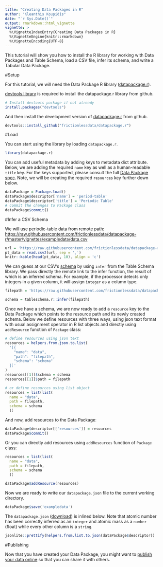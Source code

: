 ```yaml
---
title: "Creating Data Packages in R"
author: "Kleanthis Koupidis"
date: "`r Sys.Date()`"
output: rmarkdown::html_vignette
vignette: >
  %\VignetteIndexEntry{Creating Data Packages in R}
  %\VignetteEngine{knitr::rmarkdown}
  %\VignetteEncoding{UTF-8}
---
```


This tutorial will show you how to install the R library for working with Data Packages and Table Schema, load a CSV file, infer its schema, and write a Tabular Data Package.

#Setup

For this tutorial, we will need the Data Package R library ([datapackage.r](https://github.com/frictionlessdata/datapackage-r)).

[devtools library](https://cran.r-project.org/package=devtools) is required to install the datapackage.r library from github.

```r
# Install devtools package if not already
install.packages("devtools")
```

And then install the development version of [datapackage.r](https://github.com/frictionlessdata/datapackage-r) from github.

```r
devtools::install_github("frictionlessdata/datapackage.r")
```

#Load

You can start using the library by loading `datapackage.r`.

```r
library(datapackage.r)
```

You can add useful metadata by adding keys to metadata dict attribute. Below, we are adding the required `name` key as well as a human-readable `title` key. For the keys supported, please consult the full [Data Package spec](https://frictionlessdata.io/specs/data-package/#metadata). Note, we will be creating the required `resources` key further down below.

```r
dataPackage = Package.load()
dataPackage$descriptor['name'] = 'period-table'
dataPackage$descriptor['title'] = 'Periodic Table'
# commit the changes to Package class
dataPackage$commit()
```

#Infer a CSV Schema

We will use periodic-table data from remote path: <https://raw.githubusercontent.com/frictionlessdata/datapackage-r/master/vignettes/exampledata/data.csv>

```r
url = 'https://raw.githubusercontent.com/frictionlessdata/datapackage-r/master/vignettes/exampledata/data.csv'
pt_data = read.csv2(url, sep = ',')
knitr::kable(head(pt_data, 10), align = 'c')
```

We can guess at our CSV's [schema](https://frictionlessdata.io/guides/table-schema/) by using `infer` from the Table Schema library. We pass directly the remote link to the infer function, the result of which is an inferred schema. For example, if the processor detects only integers in a given column, it will assign `integer` as a column type.

```r
filepath = 'https://raw.githubusercontent.com/frictionlessdata/datapackage-r/master/vignettes/exampledata/data.csv'

schema = tableschema.r::infer(filepath)
```

Once we have a schema, we are now ready to add a `resource` key to the Data Package which points to the resource path and its newly created schema. Below we define resources with three ways, using json text format with usual assignment operator in R list objects and directly using `addResource` function of `Package` class:

```r
# define resources using json text 
resources = helpers.from.json.to.list(
  '[{
	"name": "data",
	"path": "filepath",
	"schema": "schema"
  }]'
)
resources[[1]]$schema = schema
resources[[1]]$path = filepath
```

```r
# or define resources using list object
resources = list(list(
  name = "data",
  path = filepath,
  schema = schema
  ))
```

And now, add resources to the Data Package:

```r
dataPackage$descriptor[['resources']] = resources
dataPackage$commit()
```

Or you can directly add resources using `addResources` function of `Package` class:

```r
resources = list(list(
  name = "data",
  path = filepath,
  schema = schema
  ))

dataPackage$addResource(resources)
```

Now we are ready to write our `datapackage.json` file to the current working directory.

```r
dataPackage$save('exampledata')
```

The `datapackage.json` ([download](https://raw.githubusercontent.com/frictionlessdata/datapackage-r/master/vignettes/exampledata/package.json)) is inlined below. Note that atomic number has been correctly inferred as an `integer` and atomic mass as a `number` (float) while every other column is a `string`.

```r
jsonlite::prettify(helpers.from.list.to.json(dataPackage$descriptor))
```

#Publishing

Now that you have created your Data Package, you might want to [publish your data online](https://frictionlessdata.io/guides/publish-online/) so that you can share it with others.